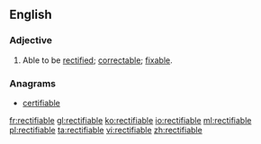 ==English==

===Adjective===
{{en-adj}}
# Able to be [[rectify|rectified]]; [[correctable]]; [[fixable]].

===Anagrams===
* [[certifiable#English|certifiable]]

[[fr:rectifiable]]
[[gl:rectifiable]]
[[ko:rectifiable]]
[[io:rectifiable]]
[[ml:rectifiable]]
[[pl:rectifiable]]
[[ta:rectifiable]]
[[vi:rectifiable]]
[[zh:rectifiable]]